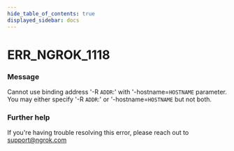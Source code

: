 ```yaml
---
hide_table_of_contents: true
displayed_sidebar: docs
---
```



# ERR_NGROK_1118

### Message

Cannot use binding address '-R `ADDR`:' with '-hostname=`HOSTNAME` parameter.
You may either specify '-R `ADDR`:' or '-hostname=`HOSTNAME` but not both.

<ErrorDetails error="err_ngrok_1118" />

### Further help

If you're having trouble resolving this error, please reach out to [support@ngrok.com](mailto:support@ngrok.com?subject=Help%20with%20ERR_NGROK_1118)
